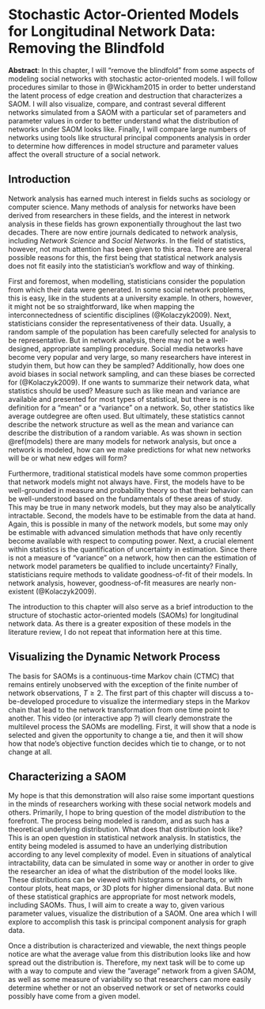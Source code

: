 # Stochastic Actor-Oriented Models for Longitudinal Network Data: Removing the Blindfold {#ch1}

**Abstract**: In this chapter, I will "remove the blindfold" from some aspects of modeling social networks with stochastic actor-oriented models. I will follow procedures similar to those in @Wickham2015 in order to better understand the latent process of edge creation and destruction that characterizes a SAOM. I will also visualize, compare, and contrast several different networks simulated from a SAOM with a particular set of parameters and parameter values in order to better understand what the distribution of networks under SAOM looks like. Finally, I will compare large numbers of networks using tools like structural principal components analysis in order to determine how differences in model structure and parameter values affect the overall structure of a social network. 

## Introduction

Network analysis has earned much interest in fields suchs as sociology or computer science. Many methods of analysis for networks have been derived from researchers in these fields, and the interest in network analysis in these fields has grown exponentially throughout the last two decades. There are now entire journals dedicated to network analysis, including *Network Science* and *Social Networks*. In the field of statistics, however, not much attention has been given to this area. There are several possible reasons for this, the first being that statistical network analysis does not fit easily into the statistician’s workflow and way of thinking. 

First and foremost, when modelling, statisticians consider the population from which their data were generated. In some social network problems, this is easy, like in the students at a university example. In others, however, it might not be so straightforward, like when mapping the interconnectedness of scientific disciplines (@Kolaczyk2009). Next, statisticians consider the representativeness of their data. Usually, a random sample of the population has been carefully selected for analysis to be representative. But in network analysis, there may not be a well-designed, appropriate sampling procedure. Social media networks have become very popular and very large, so many researchers have interest in studyin them, but how can they be sampled? Additionally, how does one avoid biases in social network sampling, and can these biases be corrected for (@Kolaczyk2009). If one wants to summarize their network data, what statistics should be used? Measure such as like mean and variance are available and presented for most types of statistical, but there is no definition for a "mean" or a "variance" on a network. So, other statistics like average outdegree are often used. But ultimately, these statistics cannot describe the network structure as well as the mean and variance can describe the distribution of a random variable. As was shown in section \@ref(models) there are many models for network analysis, but once a network is modeled, how can we make predictions for what new networks will be or what new edges will form? 

Furthermore, traditional statistical models have some common properties that network models might not always have. First, the models have to be well-grounded in measure and probability theory so that their behavior can be well-understood based on the fundamentals of these areas of study. This may be true in many network models, but they may also be analytically intractable. Second, the models have to be estimable from the data at hand. Again, this is possible in many of the network models, but some may only be estimable with advanced simulation methods that have only recently become available with respect to computing power. Next, a crucial element within statistics is the quantification of uncertainty in estimation. Since there is not a measure of "variance" on a network, how then can the estimation of network model parameters be qualified to include uncertainty? Finally, statisticians require methods to validate goodness-of-fit of their models. In network analysis, however, goodness-of-fit measures are nearly non-existent (@Kolaczyk2009). 

The introduction to this chapter will also serve as a brief introduction to the structure of stochastic actor-oriented models (SAOMs) for longitudinal network data. As there is a greater exposition of these models in the literature review, I do not repeat that information here at this time. 

## Visualizing the Dynamic Network Process

The basis for SAOMs is a continuous-time Markov chain (CTMC) that remains entirely unobserved with the exception of the finite number of network observations, $T \geq 2$.  The first part of this chapter will discuss a to-be-developed procedure to visualize the intermediary steps in the Markov chain that lead to the network transformation from one time point to another. This video (or interactive app ?) will clearly demonstrate the multilevel process the SAOMs are modelling. First, it will show that a node is selected and given the opportunity to change a tie, and then it will show how that node's objective function decides which tie to change, or to not change at all. 

## Characterizing a SAOM

My hope is that this demonstration will also raise some important questions in the minds of researchers working with these social network models and others. Primarily, I hope to bring question of the model *distribution* to the forefront. The process being modeled is random, and as such has a theoretical underlying distribution. What does that distribution look like? This is an open question in statistical network analysis. In statistics, the entity being modeled is assumed to have an underlying distribution according to any level complexity of model. Even in situations of analytical intractability, data can be simulated in some way or another in order to give the researcher an idea of what the distribution of the model looks like. These distributions can be viewed with histograms or barcharts, or with contour plots, heat maps, or 3D plots for higher dimensional data. But none of these statistical graphics are appropriate for most network models, including SAOMs. Thus, I will aim to create a way to, given various parameter values, visualize the distribution of a SAOM. One area which I will explore to accomplish this task is principal component analysis for graph data. 

Once a distribution is characterized and viewable, the next things people notice are what the average value from this distribution looks like and how spread out the distribution is. Therefore, my next task will be to come up with a way to compute and view the "average" network from a given SAOM, as well as some measure of variability so that researchers can more easily determine whether or not an observed network or set of networks could possibly have come from a given model. 